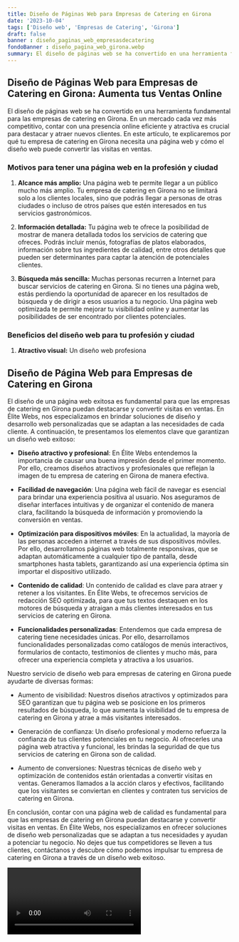 ```yaml
---
title: Diseño de Páginas Web para Empresas de Catering en Girona
date: '2023-10-04'
tags: ['Diseño web', 'Empresas de Catering', 'Girona']
draft: false
banner : diseño_paginas_web_empresasdecatering
fondoBanner : diseño_pagina_web_girona.webp
summary: El diseño de páginas web se ha convertido en una herramienta fundamental para las empresas de catering en Girona. En un mercado cada vez más competitivo, contar con una presencia online eficiente y atractiva es crucial para destacar y atraer nuevos clientes. En este artículo, te explicaremos por qué tu empresa de catering en Girona necesita una página web y cómo el diseño web puede convertir las visitas en ventas.
---
```


## Diseño de Páginas Web para Empresas de Catering en Girona: Aumenta tus Ventas Online

El diseño de páginas web se ha convertido en una herramienta fundamental para las empresas de catering en Girona. En un mercado cada vez más competitivo, contar con una presencia online eficiente y atractiva es crucial para destacar y atraer nuevos clientes. En este artículo, te explicaremos por qué tu empresa de catering en Girona necesita una página web y cómo el diseño web puede convertir las visitas en ventas.

### Motivos para tener una página web en la profesión y ciudad

1. **Alcance más amplio:** Una página web te permite llegar a un público mucho más amplio. Tu empresa de catering en Girona no se limitará solo a los clientes locales, sino que podrás llegar a personas de otras ciudades o incluso de otros países que estén interesados en tus servicios gastronómicos.

2. **Información detallada:** Tu página web te ofrece la posibilidad de mostrar de manera detallada todos los servicios de catering que ofreces. Podrás incluir menús, fotografías de platos elaborados, información sobre tus ingredientes de calidad, entre otros detalles que pueden ser determinantes para captar la atención de potenciales clientes.

3. **Búsqueda más sencilla:** Muchas personas recurren a Internet para buscar servicios de catering en Girona. Si no tienes una página web, estás perdiendo la oportunidad de aparecer en los resultados de búsqueda y de dirigir a esos usuarios a tu negocio. Una página web optimizada te permite mejorar tu visibilidad online y aumentar las posibilidades de ser encontrado por clientes potenciales.

### Beneficios del diseño web para tu profesión y ciudad

1. **Atractivo visual:** Un diseño web profesiona

<GifSeo />

<Cta />

## Diseño de Página Web para Empresas de Catering en Girona

El diseño de una página web exitosa es fundamental para que las empresas de catering en Girona puedan destacarse y convertir visitas en ventas. En Élite Webs, nos especializamos en brindar soluciones de diseño y desarrollo web personalizadas que se adaptan a las necesidades de cada cliente. A continuación, te presentamos los elementos clave que garantizan un diseño web exitoso:

- **Diseño atractivo y profesional**: En Élite Webs entendemos la importancia de causar una buena impresión desde el primer momento. Por ello, creamos diseños atractivos y profesionales que reflejan la imagen de tu empresa de catering en Girona de manera efectiva.

- **Facilidad de navegación**: Una página web fácil de navegar es esencial para brindar una experiencia positiva al usuario. Nos aseguramos de diseñar interfaces intuitivas y de organizar el contenido de manera clara, facilitando la búsqueda de información y promoviendo la conversión en ventas.

- **Optimización para dispositivos móviles**: En la actualidad, la mayoría de las personas acceden a internet a través de sus dispositivos móviles. Por ello, desarrollamos páginas web totalmente responsivas, que se adaptan automáticamente a cualquier tipo de pantalla, desde smartphones hasta tablets, garantizando así una experiencia óptima sin importar el dispositivo utilizado.

- **Contenido de calidad**: Un contenido de calidad es clave para atraer y retener a los visitantes. En Élite Webs, te ofrecemos servicios de redacción SEO optimizada, para que tus textos destaquen en los motores de búsqueda y atraigan a más clientes interesados en tus servicios de catering en Girona.

- **Funcionalidades personalizadas**: Entendemos que cada empresa de catering tiene necesidades únicas. Por ello, desarrollamos funcionalidades personalizadas como catálogos de menús interactivos, formularios de contacto, testimonios de clientes y mucho más, para ofrecer una experiencia completa y atractiva a los usuarios.

Nuestro servicio de diseño web para empresas de catering en Girona puede ayudarte de diversas formas:

- Aumento de visibilidad: Nuestros diseños atractivos y optimizados para SEO garantizan que tu página web se posicione en los primeros resultados de búsqueda, lo que aumenta la visibilidad de tu empresa de catering en Girona y atrae a más visitantes interesados.

- Generación de confianza: Un diseño profesional y moderno refuerza la confianza de tus clientes potenciales en tu negocio. Al ofrecerles una página web atractiva y funcional, les brindas la seguridad de que tus servicios de catering en Girona son de calidad.

- Aumento de conversiones: Nuestras técnicas de diseño web y optimización de contenidos están orientadas a convertir visitas en ventas. Generamos llamados a la acción claros y efectivos, facilitando que los visitantes se conviertan en clientes y contraten tus servicios de catering en Girona.

En conclusión, contar con una página web de calidad es fundamental para que las empresas de catering en Girona puedan destacarse y convertir visitas en ventas. En Élite Webs, nos especializamos en ofrecer soluciones de diseño web personalizadas que se adaptan a tus necesidades y ayudan a potenciar tu negocio. No dejes que tus competidores se lleven a tus clientes, contáctanos y descubre cómo podemos impulsar tu empresa de catering en Girona a través de un diseño web exitoso.

<Video />

<CtaBot job='Empresas de Catering' city='Girona'/>

<Gmaps query='Girona+españa+maps' />